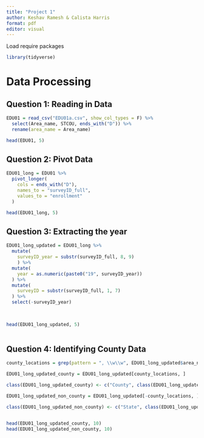 ```yaml
---
title: "Project 1"
author: Keshav Ramesh & Calista Harris
format: pdf
editor: visual
---
```


Load require packages
```r
library(tidyverse)
```

# Data Processing

## Question 1: Reading in Data 

```r
EDU01 = read_csv("EDU01a.csv", show_col_types = F) %>%
  select(Area_name, STCOU, ends_with("D")) %>%
  rename(area_name = Area_name)

head(EDU01, 5)
```

## Question 2: Pivot Data

```r
EDU01_long = EDU01 %>%
  pivot_longer(
    cols = ends_with("D"), 
    names_to = "surveyID_full", 
    values_to = "enrollment"
  )

head(EDU01_long, 5)
```
## Question 3: Extracting the year

```r
EDU01_long_updated = EDU01_long %>%
  mutate(
    surveyID_year = substr(surveyID_full, 8, 9)
    ) %>%
  mutate(
    year = as.numeric(paste0("19", surveyID_year))
  ) %>%
  mutate(
    surveyID = substr(surveyID_full, 1, 7)
  ) %>%
  select(-surveyID_year)
  
  

head(EDU01_long_updated, 5)
  
```

## Question 4: Identifying County Data

```r
county_locations = grep(pattern = ", \\w\\w", EDU01_long_updated$area_name)

EDU01_long_updated_county = EDU01_long_updated[county_locations, ]

class(EDU01_long_updated_county) <- c("County", class(EDU01_long_updated_county))

EDU01_long_updated_non_county = EDU01_long_updated[-county_locations, ]

class(EDU01_long_updated_non_county) <- c("State", class(EDU01_long_updated_non_county))


head(EDU01_long_updated_county, 10)
head(EDU01_long_updated_non_county, 10)


```


























